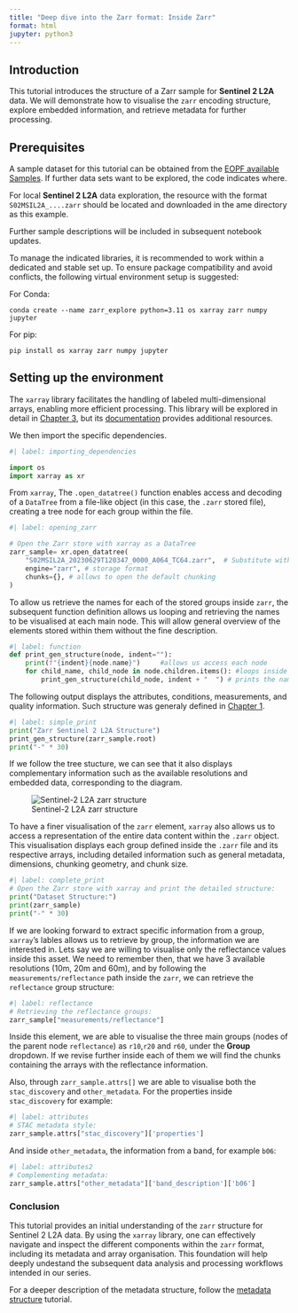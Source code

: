 ---
title: "Deep dive into the Zarr format: Inside Zarr"
format: html
jupyter: python3
---
::: {.justify}

# Introduction

This tutorial introduces the structure of a Zarr sample for **Sentinel 2 L2A** data. We will demonstrate how to visualise the `zarr` encoding structure, explore embedded information, and retrieve metadata for further processing.

## Prerequisites
A sample dataset for this tutorial can be obtained from the [EOPF available Samples](https://common.s3.sbg.perf.cloud.ovh.net/product.html). If further data sets want to be explored, the code indicates where.

For local **Sentinel 2 L2A** data exploration, the resource with the format `S02MSIL2A_....zarr` should be located and downloaded in the ame directory as this example.

::: {.callout-note}
Further sample descriptions will be included in subsequent notebook updates.
:::

To manage the indicated libraries, it is recommended to work within a dedicated and stable set up. To ensure package compatibility and avoid conflicts, the following virtual environment setup is suggested:

For Conda:

`conda create --name zarr_explore python=3.11 os xarray zarr numpy jupyter`

For pip:

`pip install os xarray zarr numpy jupyter`

## Setting up the environment

The `xarray` library facilitates the handling of labeled multi-dimensional arrays, enabling more efficient processing. This library will be explored in detail in [Chapter 3](), but its [documentation](https://docs.xarray.dev/en/stable/) provides additional resources.

We then import the specific dependencies.

```{python}
#| label: importing_dependencies

import os
import xarray as xr

```

From `xarray`, The `.open_datatree()` function enables access and decoding of a `DataTree` from a file-like object (in this case, the `.zarr` stored file), creating a tree node for each group within the file.

```{python}
#| label: opening_zarr

# Open the Zarr store with xarray as a DataTree
zarr_sample= xr.open_datatree(
    "S02MSIL2A_20230629T120347_0000_A064_TC64.zarr",  # Substitute with the downloaded sample of your interest
    engine="zarr", # storage format
    chunks={}, # allows to open the default chunking
)

```

To allow us retrieve the names for each of the stored groups inside `zarr`, the subsequent function definition allows us looping and retrieving the names to be visualised at each main node. 
This will allow general overview of the elements stored within them without the fine description.

```{python}
#| label: function
def print_gen_structure(node, indent=""):
    print(f"{indent}{node.name}")     #allows us access each node
    for child_name, child_node in node.children.items(): #loops inside the selected nodes to extract naming
        print_gen_structure(child_node, indent + "  ") # prints the name of the selected nodes
```

The following output displays the attributes, conditions, measurements, and quality information. Such structure was generaly defined in [Chapter 1]().
```{python}
#| label: simple_print
print("Zarr Sentinel 2 L2A Structure")
print_gen_structure(zarr_sample.root) 
print("-" * 30)
```

If we follow the tree stucture, we can see that it also displays complementary information such as the available resolutions and embedded data, corresponding to the diagram.

![Sentinel-2 L2A zarr structure](img/s2l2a_d.jpg){fig-align="center"}

To have a finer visualisation of the `zarr` element, `xarray` also allows us to access a representation of the entire data content within the `.zarr` object. This visualisation displays each group defined inside the `.zarr` file and its respective arrays, including detailed information such as general metadata, dimensions, chunking geometry, and chunk size.
```{python}
#| label: complete_print
# Open the Zarr store with xarray and print the detailed structure:
print("Dataset Structure:")
print(zarr_sample)
print("-" * 30)
```

If we are  looking forward to extract specific information from a group, `xarray`'s lables allows us to retrieve by group, the information we are interested in.
Lets say we are willing to visualise only the reflectance values inside this asset.
We need to remember then, that we have 3 available resolutions (10m, 20m and 60m), and by following the `measurements/reflectance` path inside the `zarr`, we can retrieve the `reflectance` group structure:

```{python}
#| label: reflectance
# Retrieving the reflectance groups:
zarr_sample["measurements/reflectance"]
```

Inside this element, we are able to visualise the three main groups (nodes of the parent node `reflectance`) as `r10`,`r20` and `r60`, under the **Group** dropdown.
If we revise further inside each of them we will find the chunks containing the arrays with the reflectance information.

Also, through `zarr_sample.attrs[]` we are able to visualise both the `stac_discovery` and `other_metadata`.
For the properties inside `stac_discovery` for example:
```{python}
#| label: attributes
# STAC metadata style:
zarr_sample.attrs["stac_discovery"]['properties']
```
And inside `other_metadata`, the information from a band, for example `b06`:

```{python}
#| label: attributes2
# Complementing metadata:
zarr_sample.attrs["other_metadata"]['band_description']['b06']
```

### Conclusion
This tutorial provides an initial understanding of the `zarr` structure for Sentinel 2 L2A data. 
By using the `xarray` library, one can effectively navigate and inspect the different components within the `zarr` format, including its metadata and array organisation. 
This foundation will help deeply undestand the subsequent data analysis and processing workflows intended in our series.

For a deeper description of the metadata structure, follow the [metadata structure]() tutorial.

:::